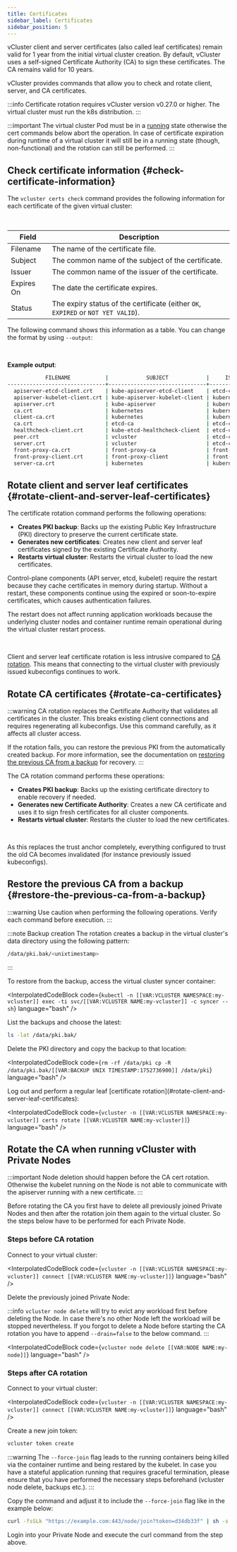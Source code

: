 ```yaml
---
title: Certificates
sidebar_label: Certificates
sidebar_position: 5
---
```



<!--vale off-->

vCluster client and server certificates (also called leaf certificates) remain valid for 1 year from the initial virtual cluster creation.
By default, vCluster uses a self-signed Certificate Authority (CA) to sign these certificates. The CA remains valid for 10 years.

vCluster provides commands that allow you to check and rotate client, server, and CA certificates.

:::info
Certificate rotation requires vCluster version v0.27.0 or higher.
The virtual cluster must run the k8s distribution.
:::

:::important
The virtual cluster Pod must be in a
[running](https://kubernetes.io/docs/concepts/workloads/pods/pod-lifecycle/#container-state-running)
state otherwise the cert commands below abort the operation. In case of
certificate expiration during runtime of a virtual cluster it will still be in
a running state (though, non-functional) and the rotation can still be
performed.
:::

## Check certificate information {#check-certificate-information}

The `vcluster certs check` command provides the following information for each certificate of the given virtual cluster:

<br />

| Field       | Description                                                                       |
|-------------|-----------------------------------------------------------------------------------|
| Filename    | The name of the certificate file.                                                 |
| Subject     | The common name of the subject of the certificate.                                |
| Issuer      | The common name of the issuer of the certificate.                                 |
| Expires On  | The date the certificate expires.                                                 |
| Status      | The expiry status of the certificate (either `OK`, `EXPIRED` or `NOT YET VALID`). |

The following command shows this information as a table. You can change the format by using `--output`:

<br />
<InterpolatedCodeBlock
  code={`vcluster -n [[VAR:VCLUSTER NAMESPACE:my-vcluster]] certs check [[VAR:VCLUSTER NAME:my-vcluster]]`}
  language="bash"
/>

**Example output**:

```bash
            FILENAME           |            SUBJECT            |     ISSUER     |       EXPIRES ON       | STATUS
-------------------------------+-------------------------------+----------------+------------------------+---------
  apiserver-etcd-client.crt    | kube-apiserver-etcd-client    | etcd-ca        | Jul 14, 2026 19:24 UTC | OK
  apiserver-kubelet-client.crt | kube-apiserver-kubelet-client | kubernetes     | Jul 14, 2026 19:24 UTC | OK
  apiserver.crt                | kube-apiserver                | kubernetes     | Jul 14, 2026 19:24 UTC | OK
  ca.crt                       | kubernetes                    | kubernetes     | Jul 12, 2035 19:24 UTC | OK
  client-ca.crt                | kubernetes                    | kubernetes     | Jul 12, 2035 19:24 UTC | OK
  ca.crt                       | etcd-ca                       | etcd-ca        | Jul 12, 2035 19:24 UTC | OK
  healthcheck-client.crt       | kube-etcd-healthcheck-client  | etcd-ca        | Jul 14, 2026 19:24 UTC | OK
  peer.crt                     | vcluster                      | etcd-ca        | Jul 14, 2026 19:24 UTC | OK
  server.crt                   | vcluster                      | etcd-ca        | Jul 14, 2026 19:24 UTC | OK
  front-proxy-ca.crt           | front-proxy-ca                | front-proxy-ca | Jul 12, 2035 19:24 UTC | OK
  front-proxy-client.crt       | front-proxy-client            | front-proxy-ca | Jul 14, 2026 19:24 UTC | OK
  server-ca.crt                | kubernetes                    | kubernetes     | Jul 12, 2035 19:24 UTC | OK

```

## Rotate client and server leaf certificates {#rotate-client-and-server-leaf-certificates}

The certificate rotation command performs the following operations:

- **Creates PKI backup**: Backs up the existing Public Key Infrastructure (PKI) directory to preserve the current certificate state.
- **Generates new certificates**: Creates new client and server leaf certificates signed by the existing Certificate Authority.
- **Restarts virtual cluster**: Restarts the virtual cluster to load the new certificates.

Control-plane components (API server, etcd, kubelet) require the restart because they cache certificates in memory during startup. Without a restart, these components continue using the expired or soon-to-expire certificates, which causes authentication failures.

The restart does not affect running application workloads because the underlying cluster nodes and container runtime remain operational during the virtual cluster restart process.

<br />
<InterpolatedCodeBlock
  code={`vcluster -n [[VAR:VCLUSTER NAMESPACE:my-vcluster]] certs rotate [[VAR:VCLUSTER NAME:my-vcluster]]`}
  language="bash"
/>

Client and server leaf certificate rotation is less intrusive compared to [CA rotation](#rotate-ca-certificates).
This means that connecting to the virtual cluster with previously issued kubeconfigs continues to work.

## Rotate CA certificates {#rotate-ca-certificates}

:::warning
CA rotation replaces the Certificate Authority that validates all certificates in the cluster. This breaks existing client connections and requires regenerating all kubeconfigs. Use this command carefully, as it affects all cluster access.

If the rotation fails, you can restore the previous PKI from the automatically created backup. For more information, see the documentation on [restoring the previous CA from a backup](#restore-the-previous-ca-from-a-backup) for recovery.
:::

The CA rotation command performs these operations:

- **Creates PKI backup**: Backs up the existing certificate directory to enable recovery if needed.
- **Generates new Certificate Authority**: Creates a new CA certificate and uses it to sign fresh certificates for all cluster components.
- **Restarts virtual cluster**: Restarts the cluster to load the new certificates.

<br />
<InterpolatedCodeBlock
  code={`vcluster -n [[VAR:VCLUSTER NAMESPACE:my-vcluster]] certs rotate-ca [[VAR:VCLUSTER NAME:my-vcluster]]`}
  language="bash"
/>

As this replaces the trust anchor completely, everything configured to trust the old CA becomes invalidated (for instance previously issued kubeconfigs).

## Restore the previous CA from a backup {#restore-the-previous-ca-from-a-backup}

:::warning
Use caution when performing the following operations. Verify each command before execution.
:::

:::note Backup creation
The rotation creates a backup in the virtual cluster's data directory using the following pattern:

```bash
/data/pki.bak/<unixtimestamp>
```
:::

<Flow>
<Step>
To restore from the backup, access the virtual cluster syncer container:

<InterpolatedCodeBlock
  code={`kubectl -n [[VAR:VCLUSTER NAMESPACE:my-vcluster]] exec -ti svc/[[VAR:VCLUSTER NAME:my-vcluster]] -c syncer -- sh`}
  language="bash"
/>

</Step>
<Step>
List the backups and choose the latest:

```bash
ls -lat /data/pki.bak/
```

</Step>

<Step>
Delete the PKI directory and copy the backup to that location:

<InterpolatedCodeBlock
  code={`rm -rf /data/pki
cp -R /data/pki.bak/[[VAR:BACKUP UNIX TIMESTAMP:1752736900]] /data/pki`}
  language="bash"
/>

</Step>
<Step>
Log out and perform a regular leaf [certificate rotation](#rotate-client-and-server-leaf-certificates):

<InterpolatedCodeBlock
  code={`vcluster -n [[VAR:VCLUSTER NAMESPACE:my-vcluster]] certs rotate [[VAR:VCLUSTER NAME:my-vcluster]]`}
  language="bash"
/>

</Step>
</Flow>

## Rotate the CA when running vCluster with Private Nodes

:::important
Node deletion should happen before the CA cert rotation. Otherwise the kubelet
running on the Node is not able to communicate with the apiserver running with
a new certificate.
:::

Before rotating the CA you first have to delete all previously joined Private
Nodes and then after the rotation join them again to the virtual cluster. So
the steps below have to be performed for each Private Node.

### Steps before CA rotation

<Flow>
<Step>
Connect to your virtual cluster:

<InterpolatedCodeBlock
  code={`vcluster -n [[VAR:VCLUSTER NAMESPACE:my-vcluster]] connect [[VAR:VCLUSTER NAME:my-vcluster]]`}
  language="bash"
/>

</Step>
<Step>
Delete the previously joined Private Node:

:::info
`vcluster node delete` will try to evict any workload first before deleting the
Node. In case there's no other Node left the workload will be stopped
nevertheless. If you forgot to delete a Node before starting the CA rotation
you have to append `--drain=false` to the below command.
:::

<InterpolatedCodeBlock
  code={`vcluster node delete [[VAR:NODE NAME:my-node]]`}
  language="bash"
/>

</Step>
</Flow>

### Steps after CA rotation

<Flow>
<Step>
Connect to your virtual cluster:

<InterpolatedCodeBlock
  code={`vcluster -n [[VAR:VCLUSTER NAMESPACE:my-vcluster]] connect [[VAR:VCLUSTER NAME:my-vcluster]]`}
  language="bash"
/>

</Step>
<Step>
Create a new join token:

```bash
vcluster token create
```

</Step>
<Step>

:::warning
The `--force-join` flag leads to the running containers being killed via the
container runtime and being restared by the kubelet. In case you have a
stateful application running that requires graceful termination, please ensure
that you have performed the necessary steps beforehand (vcluster node delete,
backups etc.).
:::

Copy the command and adjust it to include the `--force-join` flag like in the example below:

```bash
curl -fsSLk "https://example.com:443/node/join?token=d34db33f" | sh -s -- --force-join
```

</Step>

<Step>
Login into your Private Node and execute the curl command from the step above.

</Step>
</Flow>
